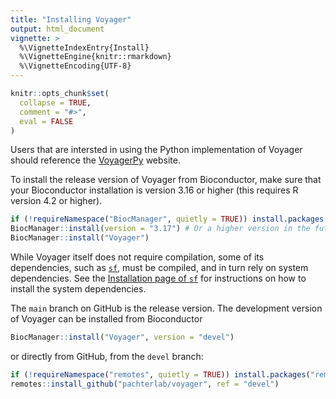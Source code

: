 ```yaml
---
title: "Installing Voyager"
output: html_document
vignette: >
  %\VignetteIndexEntry{Install}
  %\VignetteEngine{knitr::rmarkdown}
  %\VignetteEncoding{UTF-8}
---
```


```r
knitr::opts_chunk$set(
  collapse = TRUE,
  comment = "#>",
  eval = FALSE
)
```
Users that are intersted in using the Python implementation of Voyager should reference the [VoyagerPy](https://pmelsted.github.io/voyagerpy/install/) website. 

To install the release version of Voyager from Bioconductor, make sure that your Bioconductor installation is version 3.16 or higher (this requires R version 4.2 or higher). 

```r
if (!requireNamespace("BiocManager", quietly = TRUE)) install.packages("BiocManager")
BiocManager::install(version = "3.17") # Or a higher version in the future
BiocManager::install("Voyager")
```

While Voyager itself does not require compilation, some of its dependencies, such as [`sf`](https://r-spatial.github.io/sf/), must be compiled, and in turn rely on system dependencies. See the [Installation page of `sf`](https://r-spatial.github.io/sf/) for instructions on how to install the system dependencies.

The `main` branch on GitHub is the release version. The development version of Voyager can be installed from Bioconductor
```r
BiocManager::install("Voyager", version = "devel")
```

or directly from GitHub, from the `devel` branch:
```r
if (!requireNamespace("remotes", quietly = TRUE)) install.packages("remotes")
remotes::install_github("pachterlab/voyager", ref = "devel")
```

